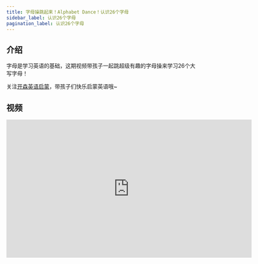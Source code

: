 ```yaml
---
title: 字母操跳起来！Alphabet Dance！认识26个字母
sidebar_label: 认识26个字母
pagination_label: 认识26个字母
---
```


## 介绍

字母是学习英语的基础，这期视频带孩子一起跳超级有趣的字母操来学习26个大写字母！

关注[开森英语启蒙](https://space.bilibili.com/20797715)，带孩子们快乐启蒙英语哦~

## 视频

<iframe
  src="https://player.bilibili.com/player.html?bvid=BV1su4y1i7c1&cid=1&page=1"
  scrolling="no"
  border="0"
  frameborder="no"
  framespacing="0"
  allowfullscreen="true"
  width="640"
  height="360"
></iframe>
